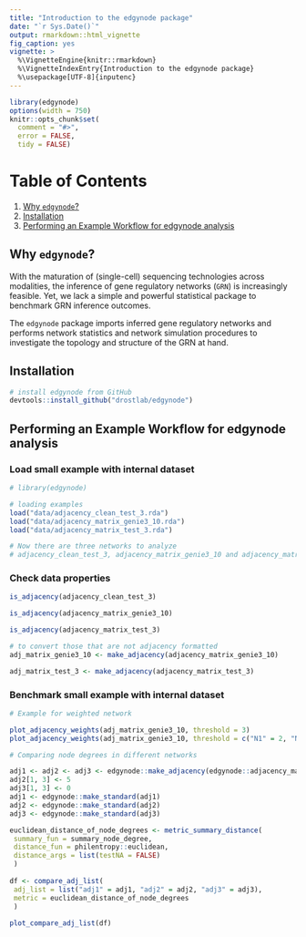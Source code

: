 ```yaml
---
title: "Introduction to the edgynode package"
date: "`r Sys.Date()`"
output: rmarkdown::html_vignette
fig_caption: yes
vignette: >
  %\VignetteEngine{knitr::rmarkdown}
  %\VignetteIndexEntry{Introduction to the edgynode package}
  %\usepackage[UTF-8]{inputenc}
---
```


```r
library(edgynode)
options(width = 750)
knitr::opts_chunk$set(
  comment = "#>",
  error = FALSE,
  tidy = FALSE)
```

# Table of Contents
1. [Why `edgynode`?](#why-edgynode)
2. [Installation](#installation)
3. [Performing an Example Workflow for edgynode analysis](#performing-an-example-workflow-for-edgynode-analysis)

## Why `edgynode`?

With the maturation of (single-cell) sequencing technologies across modalities, the inference of gene regulatory networks (`GRN`) is increasingly feasible. Yet, we lack a simple and powerful statistical package to benchmark GRN inference outcomes.

The `edgynode` package imports inferred gene regulatory networks and performs network statistics and network simulation procedures to investigate the topology and structure of the GRN at hand.

## Installation

```r
# install edgynode from GitHub
devtools::install_github("drostlab/edgynode")
```

## Performing an Example Workflow for edgynode analysis

### Load small example with internal dataset
```r
# library(edgynode)

# loading examples
load("data/adjacency_clean_test_3.rda")
load("data/adjacency_matrix_genie3_10.rda")
load("data/adjacency_matrix_test_3.rda")

# Now there are three networks to analyze
# adjacency_clean_test_3, adjacency_matrix_genie3_10 and adjacency_matrix_test_3

```

### Check data properties
```r
is_adjacency(adjacency_clean_test_3)

is_adjacency(adjacency_matrix_genie3_10)

is_adjacency(adjacency_matrix_test_3)
```

```r
# to convert those that are not adjacency formatted
adj_matrix_genie3_10 <- make_adjacency(adjacency_matrix_genie3_10)

adj_matrix_test_3 <- make_adjacency(adjacency_matrix_test_3)
```

### Benchmark small example with internal dataset

```r
# Example for weighted network

plot_adjacency_weights(adj_matrix_genie3_10, threshold = 3)
plot_adjacency_weights(adj_matrix_genie3_10, threshold = c("N1" = 2, "N2" = 1, "N3" = 3))

# Comparing node degrees in different networks

adj1 <- adj2 <- adj3 <- edgynode::make_adjacency(edgynode::adjacency_matrix_test_3)
adj2[1, 3] <- 5
adj3[1, 3] <- 0
adj1 <- edgynode::make_standard(adj1)
adj2 <- edgynode::make_standard(adj2)
adj3 <- edgynode::make_standard(adj3)

euclidean_distance_of_node_degrees <- metric_summary_distance(
 summary_fun = summary_node_degree,
 distance_fun = philentropy::euclidean,
 distance_args = list(testNA = FALSE)
 )
 
df <- compare_adj_list(
 adj_list = list("adj1" = adj1, "adj2" = adj2, "adj3" = adj3), 
 metric = euclidean_distance_of_node_degrees
 )
 
plot_compare_adj_list(df)
```

